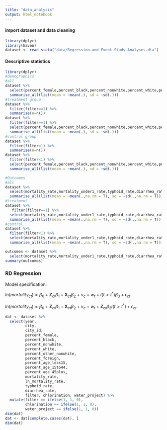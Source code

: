 ```yaml
---
title: "data_analysis"
output: html_notebook
---
```



#### import dataset and data cleaning
```r
library(dplyr)
library(haven)
dataset <- read_stata("data/Regression-and-Event-Study-Analyses.dta")
```


#### Descriptive statistics
```r
library(dplyr)
#demographics
#all
dataset %>%
  select(percent_female,percent_black,percent_nonwhite,percent_white,percent_other_nonwhite,percent_foreign,percent_age_less15,percent_age_15to44,percent_age_45plus) %>%
  summarise_all(list(mean = ~mean(.), sd = ~sd(.)))
#treatment group
dataset %>%
  filter(filter==1) %>%
  summarise(n=n())
dataset %>%
  filter(filter==1) %>%
  select(percent_female,percent_black,percent_nonwhite,percent_white,percent_other_nonwhite,percent_foreign,percent_age_less15,percent_age_15to44,percent_age_45plus) %>%
  summarise_all(list(mean = ~mean(.), sd = ~sd(.))) 
#control group
dataset %>%
  filter(filter<1) %>%
  summarise(n=n())
dataset %>%
  filter(filter<1) %>%
  select(percent_female,percent_black,percent_nonwhite,percent_white,percent_other_nonwhite,percent_foreign,percent_age_less15,percent_age_15to44,percent_age_45plus) %>%
  summarise_all(list(mean = ~mean(.), sd = ~sd(.)))

#Outcomes
#all
dataset %>%
  select(mortality_rate,mortality_under1_rate,typhoid_rate,diarrhea_rate, nonpul_TB_rate) %>%
  summarise_all(list(mean = ~mean(.,na.rm = T), sd = ~sd(.,na.rm = T)))
#treatment
dataset %>%
   filter(filter==1) %>%
  select(mortality_rate,mortality_under1_rate,typhoid_rate,diarrhea_rate, nonpul_TB_rate) %>%
  summarise_all(list(mean = ~mean(.,na.rm = T), sd = ~sd(.,na.rm = T)))
#control
dataset %>%
  filter(filter<1) %>%
  select(mortality_rate,mortality_under1_rate,typhoid_rate,diarrhea_rate, nonpul_TB_rate) %>%
  summarise_all(list(mean = ~mean(.,na.rm = T), sd = ~sd(.,na.rm = T)))

outcomes <- dataset %>%
  select(mortality_rate,mortality_under1_rate,typhoid_rate,diarrhea_rate, nonpul_TB_rate)
summary(outcomes)
```


### RD Regression

Model specification:

$ln(mortality_{ct}) = \beta_0 + \boldsymbol{Z}_{ct} \beta_1 + \boldsymbol{X}_{ct} \beta_2 + \nu_c + w_t + I(t > t^*) \beta_3 + \epsilon_{ct}$

$ln(mortality_{ct}) = \beta_0 + \boldsymbol{Z}_{ct} \beta_1 + \boldsymbol{X}_{ct} \beta_2 + \nu_c + w_t + \boldsymbol{Z}_{ct} \beta_3 I(t > t^*)  + \epsilon_{ct}$

```r
dat <- dataset %>% 
  select(year,
         city,
         city_id,
         percent_female,
         percent_black,
         percent_nonwhite,
         percent_white,
         percent_other_nonwhite,
         percent_foreign,
         percent_age_less15,
         percent_age_15to44,
         percent_age_45plus, 
         mortality_rate,
         ln_mortality_rate,
         typhoid_rate,
         diarrhea_rate,
         filter, chlorination, water_project) %>% 
  mutate(filter == ifelse(1, 1, 0),
         chlorination == ifelse(1, 1, 0),
         water_project == ifelse(1, 1, 0))
dim(dat)
dat <- dat[complete.cases(dat), ]
dim(dat)

```







